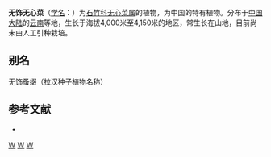 {{Speciesbox
| taxon = Arenaria(植物) inornata
| binomial_authority = W. W. Smith
}}

'''无饰无心菜'''（[[学名|学名]]：{{lang|la|''Arenaria inornata''}}）为[[石竹科|石竹科]][[无心菜属|无心菜属]]的植物，为中国的特有植物。分布于[[中国大陆|中国大陆]]的[[云南|云南]]等地，生长于海拔4,000米至4,150米的地区，常生长在山地，目前尚未由人工引种栽培。

== 别名 ==
无饰蚤缀（拉汉种子植物名称）

== 参考文献 ==
<div class="references-small">
* {{cite web| url =http://www.bioinfo.cn/db05/KmzwSpecies.php?action=view&id=2584| title =无饰无心菜| work =《中国高等植物数据库全库》| publisher =中国科学院微生物研究所| author =昆明植物研究所| accessdate =2009-02-23| deadurl =yes| archiveurl =https://web.archive.org/web/20160305015250/http://www.bioinfo.cn/db05/KmzwSpecies.php?action=view&id=2584| archivedate =2016-03-05}}
</div>
{{Taxonbar|from=Q11086000}}

[[Category:无心菜属|W]]
[[Category:中国特有植物|W]]
[[Category:云南植物|W]]